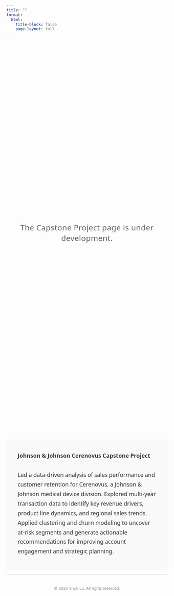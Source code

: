 ```yaml
---
title: ""
format:
  html:
    title-block: false
    page-layout: full
---
```


<style>
.under-dev {
  display: flex;
  align-items: center;
  justify-content: center;
  height: 30vh;
  text-align: center;
  font-size: 1.5rem;
  font-weight: 500;
  font-family: 'Segoe UI', system-ui, sans-serif;
  color: #444;
  opacity: 0.85;
  letter-spacing: 0.5px;
  margin-bottom: 2em;
}

.project-description {
  max-width: 800px;
  margin: 0 auto;
  padding: 1em 2em;
  font-size: 1.1rem;
  line-height: 1.7;
  color: #333;
  font-family: system-ui, sans-serif;
  background-color: #f9f9f9;
  border-radius: 0.5em;
  box-shadow: 0 4px 12px rgba(0, 0, 0, 0.04);
}
</style>

<div class="under-dev">
  The Capstone Project page is under development.
</div>

<div class="project-description">
  <strong>Johnson & Johnson Cerenovus Capstone Project</strong><br><br>
  Led a data-driven analysis of sales performance and customer retention for Cerenovus, a Johnson & Johnson medical device division. Explored multi-year transaction data to identify key revenue drivers, product line dynamics, and regional sales trends. Applied clustering and churn modeling to uncover at-risk segments and generate actionable recommendations for improving account engagement and strategic planning.
</div>


<div aria-hidden="true" style="border-top: 1px solid #ccc; margin: 1.5em 0;"></div>

<p style="text-align: center; color: #888; font-size: 0.85em; margin-top: 3em;">
  © 2025 Yiwei Lu. All rights reserved.
</p>
